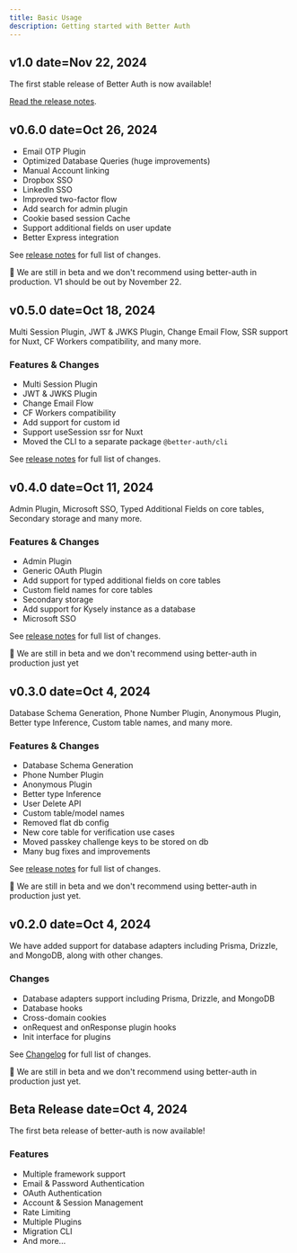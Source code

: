 ```yaml
---
title: Basic Usage
description: Getting started with Better Auth
---
```


## v1.0 date=Nov 22, 2024

The first stable release of Better Auth is now available!

[Read the release notes](https://better-auth.com/v1).

## v0.6.0 date=Oct 26, 2024

- Email OTP Plugin
- Optimized Database Queries (huge improvements)
- Manual Account linking
- Dropbox SSO
- LinkedIn SSO
- Improved two-factor flow
- Add search for admin plugin
- Cookie based session Cache
- Support additional fields on user update
- Better Express integration

See [release notes](https://github.com/better-auth/better-auth/releases/tag/v0.6.0) for full list of changes.

<Badge>
🚧 We are still in beta and we don't recommend using better-auth in production. V1 should be out by November 22.
</Badge>

## v0.5.0 date=Oct 18, 2024

Multi Session Plugin, JWT & JWKS Plugin, Change Email Flow, SSR support for Nuxt, CF Workers compatibility, and many more.

### Features & Changes

- Multi Session Plugin
- JWT & JWKS Plugin
- Change Email Flow
- CF Workers compatibility
- Add support for custom id
- Support useSession ssr for Nuxt
- Moved the CLI to a separate package `@better-auth/cli`

See [release notes](https://github.com/better-auth/better-auth/releases/tag/v0.5.0) for full list of changes.

## v0.4.0  date=Oct 11, 2024

Admin Plugin, Microsoft SSO, Typed Additional Fields on core tables, Secondary storage and many more.

### Features & Changes

- Admin Plugin
- Generic OAuth Plugin
- Add support for typed additional fields on core tables
- Custom field names for core tables
- Secondary storage
- Add support for Kysely instance as a database
- Microsoft SSO

See [release notes](https://github.com/better-auth/better-auth/releases/tag/v0.4.0) for full list of changes.

<Badge>
🚧 We are still in beta and we don't recommend using better-auth in production just yet
</Badge>

## v0.3.0 date=Oct 4, 2024

Database Schema Generation, Phone Number Plugin, Anonymous Plugin, Better type Inference, Custom table names, and many more.

### Features & Changes

- Database Schema Generation
- Phone Number Plugin
- Anonymous Plugin
- Better type Inference
- User Delete API
- Custom table/model names
- Removed flat db config
- New core table for verification use cases
- Moved passkey challenge keys to be stored on db
- Many bug fixes and improvements

See [release notes](https://github.com/better-auth/better-auth/releases/tag/v0.3.0) for full list of changes.

<Badge>
🚧 We are still in beta and we don't recommend using better-auth in production just yet.
</Badge>

## v0.2.0 date=Oct 4, 2024

We have added support for database adapters including Prisma, Drizzle, and MongoDB, along with other changes.

### Changes

- Database adapters support including Prisma, Drizzle, and MongoDB
- Database hooks
- Cross-domain cookies
- onRequest and onResponse plugin hooks
- Init interface for plugins

See [Changelog](https://github.com/better-auth/better-auth/releases/tag/v0.2.0) for full list of changes.

<Badge>
🚧 We are still in beta and we don't recommend using better-auth in production just yet.
</Badge>

## Beta Release date=Oct 4, 2024

The first beta release of better-auth is now available!

### Features

- Multiple framework support
- Email & Password Authentication
- OAuth Authentication
- Account & Session Management
- Rate Limiting
- Multiple Plugins
- Migration CLI
- And more...

